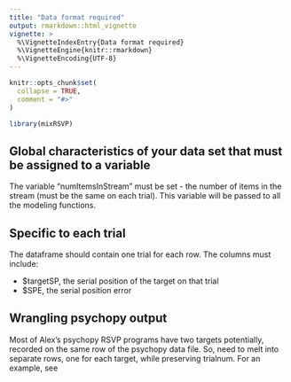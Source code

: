 ```yaml
---
title: "Data format required"
output: rmarkdown::html_vignette
vignette: >
  %\VignetteIndexEntry{Data format required}
  %\VignetteEngine{knitr::rmarkdown}
  %\VignetteEncoding{UTF-8}
---
```


```r
knitr::opts_chunk$set(
  collapse = TRUE,
  comment = "#>"
)
```

```r
library(mixRSVP)
```

## Global characteristics of your data set that must be assigned to a variable

The variable "numItemsInStream" must be set - the number of items in the stream (must be the same on each trial). This variable will be passed to all the modeling functions.

## Specific to each trial

The dataframe should contain one trial for each row. The columns must include:

* $targetSP, the serial position of the target on that trial
* $SPE, the serial position error

## Wrangling psychopy output

Most of Alex's psychopy RSVP programs have two targets potentially, recorded on the same row of the psychopy data file. So, need to melt into separate rows, one for each target, while preserving trialnum. For an example, see 
